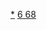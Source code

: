 {{Navbox
| name  = 铒化合物
| state = <includeonly>{{{state|collapsed}}}</includeonly>
| title = [[铒]]化合物
| listclass = hlist
| titlestyle = 
| list1 = 
* [[氟化铒|ErF<sub>3</sub>]]
* [[氯化铒|ErCl<sub>3</sub>]]
* [[溴化铒|ErBr<sub>3</sub>]]
* [[碘化铒|ErI<sub>3</sub>]]
* [[氧化铒|Er<sub>2</sub>O<sub>3</sub>]]
* [[硫酸铒|Er<sub>2</sub>(SO<sub>4</sub>)<sub>3</sub>]]
* [[硝酸铒|Er(NO<sub>3</sub>)<sub>3</sub>]]
* [[碳酸铒|Er<sub>2</sub>(CO<sub>3</sub>)<sub>3</sub>]]
* [[乙酸铒|Er(CH<sub>3</sub>COO)<sub>3</sub>]]
* [[四硼化铒|ErB<sub>4</sub>]]
* [[六硼化铒|ErB<sub>6</sub>]]
}}<noinclude>
[[Category:铒化合物|*]]
[[Category:化学品模板|6 68]]

</noinclude>